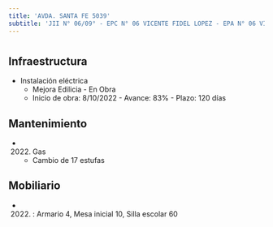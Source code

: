 ```yaml
---
title: 'AVDA. SANTA FE 5039'
subtitle: 'JII N° 06/09° - EPC N° 06 VICENTE FIDEL LOPEZ - EPA N° 06 VICENTE FIDEL LOPEZ'
---
```


#
## Infraestructura

* Instalación eléctrica 
    + Mejora Edilicia - En Obra 
    + Inicio de obra: 8/10/2022 - Avance: 83% - Plazo: 120 días 






## Mantenimiento

*  (2022) Gas 
    + Cambio de 17 estufas





## Mobiliario

*  (2022) : Armario 4, Mesa inicial 10, Silla escolar 60 



